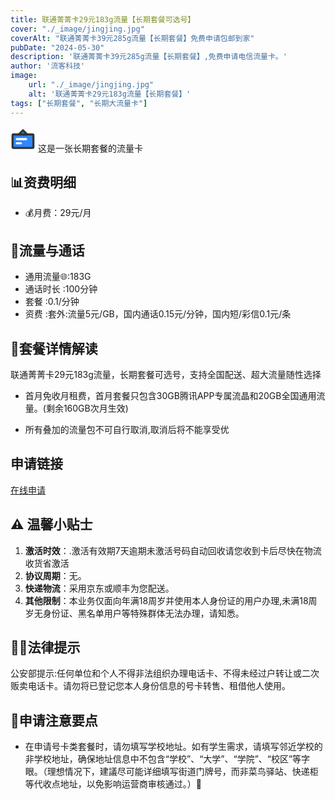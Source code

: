 ```yaml
---
title: 联通菁菁卡29元183g流量【长期套餐可选号】
cover: "./_image/jingjing.jpg"
coverAlt: "联通菁菁卡39元285g流量【长期套餐】免费申请包邮到家"
pubDate: "2024-05-30"
description: '联通菁菁卡39元285g流量【长期套餐】,免费申请电信流量卡。'
author: '流客科技'
image:
    url: "./_image/jingjing.jpg"
    alt: '联通菁菁卡29元183g流量【长期套餐】'
tags: ["长期套餐", "长期大流量卡"]
---
```



<div class="bg-yellow-500 rounded-lg p-1 text-xl flex justify-start items-center pl-5 gap-3 my-5">
    <svg width="40" height="40" viewBox="0 0 48 48" fill="none" xmlns="http://www.w3.org/2000/svg"><rect x="4" y="15" width="40" height="26" rx="2" fill="#2F88FF" stroke="#333" stroke-width="4" stroke-linejoin="round"/><path d="M24 7L16 15H32L24 7Z" fill="#2F88FF" stroke="#333" stroke-width="4" stroke-linecap="round" stroke-linejoin="round"/><path d="M12 24H30" stroke="#FFF" stroke-width="4" stroke-linecap="round" stroke-linejoin="round"/><path d="M12 32H20" stroke="#FFF" stroke-width="4" stroke-linecap="round" stroke-linejoin="round"/></svg>
    <span>这是一张长期套餐的流量卡</span>
</div>


## 📊资费明细

- 💰月费：29元/月

## 🚀流量与通话

* 通用流量🌐:183G  
* 通话时长 :100分钟
* 套餐 :0.1/分钟
* 资费 :套外:流量5元/GB，国内通话0.15元/分钟，国内短/彩信0.1元/条

## 🎁套餐详情解读
 联通菁菁卡29元183g流量，长期套餐可选号，支持全国配送、超大流量随性选择

* 首月免收月租费，首月套餐只包含30GB腾讯APP专属流晶和20GB全国通用流量。(剩余160GB次月生效)

* 所有叠加的流量包不可自行取消,取消后将不能享受优

## 申请链接

[在线申请](https://mall.xuankaba.com/xk/?p_id=20&keyWord=XFZET2)

## ⚠️ 温馨小贴士
1. **激活时效**：.激活有效期7天逾期未激活号码自动回收请您收到卡后尽快在物流收货省激活
2. **协议周期**：无。
3. **快递物流**：采用京东或顺丰为您配送。
4. **其他限制**：本业务仅面向年满18周岁并使用本人身份证的用户办理,未满18周岁无身份证、黑名单用户等特殊群体无法办理，请知悉。

## 👮‍♂️法律提示
公安部提示:任何单位和个人不得非法组织办理电话卡、不得未经过户转让或二次贩卖电话卡。请勿将已登记您本人身份信息的号卡转售、租借他人使用。
## 📝申请注意要点
- 在申请号卡类套餐时，请勿填写学校地址。如有学生需求，请填写邻近学校的非学校地址，确保地址信息中不包含“学校”、“大学”、“学院”、“校区”等字眼。（理想情况下，建議尽可能详细填写街道门牌号，而非菜鸟驿站、快递柜等代收点地址，以免影响运营商审核通过。）📍

